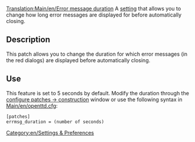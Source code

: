 [[Translation:Main/en/Error message duration]]
{{en/-}}
A [[Main/en/Advanced Settings|setting]] that allows you to change how long error messages are displayed for before automatically closing.

== Description ==
This patch allows you to change the duration for which error messages (in the red dialogs) are displayed before automatically closing.

== Use ==
This feature is set to 5 seconds by default. Modify the duration through the [[Main/en/Advanced Settings/Interface#Duration of error message|configure patches -> construction]] window or use the following syntax in [[Main/en/openttd.cfg]]:
<pre>[patches]
errmsg_duration = (number of seconds)</pre>

[[Category:en/Settings & Preferences]]